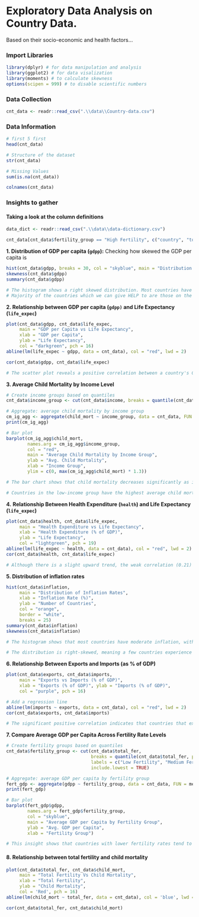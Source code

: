 # Exploratory Data Analysis on Country Data.

Based on their socio-economic and health factors...

### Import Libraries

```r
library(dplyr) # for data manipulation and analysis
library(ggplot2) # for data visalization
library(moments) # to calculate skewness
options(scipen = 999) # to disable scientific numbers
```

### Data Collection

```r
cnt_data <- readr::read_csv(".\\data\\Country-data.csv")
```

### Data Information

```r
# first 5 first
head(cnt_data)
```

```r
# Structure of the dataset
str(cnt_data)
```

```r
# Missing Values
sum(is.na(cnt_data))
```

```r
colnames(cnt_data)
```

### Insights to gather

#### Taking a look at the column definitions

```r
data_dict <- readr::read_csv(".\\data\\data-dictionary.csv")
```

```r
cnt_data[cnt_data$fertility_group == "High Fertility", c("country", "total_fer")]
```

**1. Distribution of GDP per capita (`gdpp`):** Checking how skewed the GDP per capita is

```r
hist(cnt_data$gdpp, breaks = 30, col = "skyblue", main = "Distribution of GDP per Capita", xlab = "GDP per Capita", ylab = "Number of Countries")
skewness(cnt_data$gdpp)
summary(cnt_data$gdpp)

# The histogram shows a right skewed distribution. Most countries have relatively low GDP per capita (below $5,000), while a few countries are extremely wealthy, pushing the upper range beyond $100,000, showing a significant global economic disparity.
# Majority of the countries which we can give HELP to are those on the low side where the individuals in those countries don't generate enough income.
```

**2. Relationship between GDP per capita (`gdpp)` and Life Expectancy (`life_expec`)**

```r
plot(cnt_data$gdpp, cnt_data$life_expec, 
     main = "GDP per Capita vs Life Expectancy", 
     xlab = "GDP per Capita", 
     ylab = "Life Expectancy", 
     col = "darkgreen", pch = 16)
abline(lm(life_expec ~ gdpp, data = cnt_data), col = "red", lwd = 2)

cor(cnt_data$gdpp, cnt_data$life_expec)

# The scatter plot reveals a positive correlation between a country's GDP per capita and its average life expectancy. This suggests that higher economic prosperity often leads to better healthcare, nutrition, and living conditions, contributing to longer lives.
```

**3. Average Child Mortality by Income Level**

```r
# Create income groups based on quantiles
cnt_data$income_group <- cut(cnt_data$income, breaks = quantile(cnt_data$income, probs = c(0, 0.33, 0.66, 1)), labels = c("Low Income", "Middle Income", "High Income"), include.lowest = TRUE)

# Aggregate: average child mortality by income group
cm_ig_agg <- aggregate(child_mort ~ income_group, data = cnt_data, FUN = mean)
print(cm_ig_agg)

# Bar plot
barplot(cm_ig_agg$child_mort,
        names.arg = cm_ig_agg$income_group,
        col = "red",
        main = "Average Child Mortality by Income Group",
        ylab = "Avg. Child Mortality",
        xlab = "Income Group",
        ylim = c(0, max(cm_ig_agg$child_mort) * 1.3))

# The bar chart shows that child mortality decreases significantly as income level increases.

# Countries in the low-income group have the highest average child mortality, while high-income countries experience the lowest, highlighting how economic status affects child survival rates.
```

**4.** **Relationship Between Health Expenditure (`health`) and Life Expectancy (`life_expec`)**

```r
plot(cnt_data$health, cnt_data$life_expec,
     main = "Health Expenditure vs Life Expectancy",
     xlab = "Health Expenditure (% of GDP)",
     ylab = "Life Expectancy",
     col = "lightgreen", pch = 19)
abline(lm(life_expec ~ health, data = cnt_data), col = "red", lwd = 2)
cor(cnt_data$health, cnt_data$life_expec)

# Although there is a slight upward trend, the weak correlation (0.21) shows that health spending alone doesn’t strongly predict life expectancy across countries. This highlights the importance of how resources are used, not just how much is spent.
```

**5. Distribution of inflation rates**

```r
hist(cnt_data$inflation,
     main = "Distribution of Inflation Rates",
     xlab = "Inflation Rate (%)",
     ylab = "Number of Countries",
     col = "orange",
     border = "white",
     breaks = 25)
summary(cnt_data$inflation)
skewness(cnt_data$inflation)

# The histogram shows that most countries have moderate inflation, with a few outliers having very high or very low rates.

# The distribution is right-skewed, meaning a few countries experience extremely high inflation, and the issue of economic instability could be said to be present in those regions. The outliers with negative(lower than 0) rates could be said to be experiencing deflation
```

**6. Relationship Between Exports and Imports (as % of GDP)**

```r
plot(cnt_data$exports, cnt_data$imports,
     main = "Exports vs Imports (% of GDP)",
     xlab = "Exports (% of GDP)", ylab = "Imports (% of GDP)",
     col = "purple", pch = 16)

# Add a regression line
abline(lm(imports ~ exports, data = cnt_data), col = "red", lwd = 2)
cor(cnt_data$exports, cnt_data$imports)

# The significant positive correlation indicates that countries that export more tend to also rely on imports, either for raw materials, intermediate goods, or consumption.
```

**7. Compare Average GDP per Capita Across Fertility Rate Levels**

```r
# Create fertility groups based on quantiles
cnt_data$fertility_group <- cut(cnt_data$total_fer,
                                breaks = quantile(cnt_data$total_fer, probs = c(0, 0.33, 0.66, 1)),
                                labels = c("Low Fertility", "Medium Fertility", "High Fertility"),
                                include.lowest = TRUE)

# Aggregate: average GDP per capita by fertility group
fert_gdp <- aggregate(gdpp ~ fertility_group, data = cnt_data, FUN = mean)
print(fert_gdp)

# Bar plot
barplot(fert_gdp$gdpp,
        names.arg = fert_gdp$fertility_group,
        col = "skyblue",
        main = "Average GDP per Capita by Fertility Group",
        ylab = "Avg. GDP per Capita",
        xlab = "Fertility Group")

# This insight shows that countries with lower fertility rates tend to have higher GDP per capita, reflecting an inverse relationship where wealthier nations generally have fewer children per woman, possibly due to better education, development and access to healthcare.
```

#### 8. Relationship between total fertility and child mortality

```r
plot(cnt_data$total_fer, cnt_data$child_mort,
     main = "Total Fertility Vs Child Mortality",
     xlab = "Total Fertility",
     ylab = "Child Mortality",
     col = 'Red', pch = 16)
abline(lm(child_mort ~ total_fer, data = cnt_data), col = 'blue', lwd = 2)

cor(cnt_data$total_fer, cnt_data$child_mort)
```
